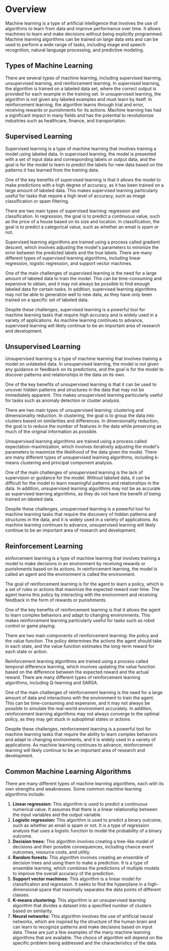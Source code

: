 # Overview
Machine learning is a type of artificial intelligence that involves the use of algorithms to learn from data and improve performance over time. It allows machines to learn and make decisions without being explicitly programmed. Machine learning algorithms can be trained on large data sets and can be used to perform a wide range of tasks, including image and speech recognition, natural language processing, and predictive modeling.


## Types of Machine Learning
There are several types of machine learning, including supervised learning, unsupervised learning, and reinforcement learning. In supervised learning, the algorithm is trained on a labeled data set, where the correct output is provided for each example in the training set. In unsupervised learning, the algorithm is not given any labeled examples and must learn by itself. In reinforcement learning, the algorithm learns through trial and error, receiving rewards or punishments for its actions. Machine learning has had a significant impact in many fields and has the potential to revolutionize industries such as healthcare, finance, and transportation.

## Supervised Learning
Supervised learning is a type of machine learning that involves training a model using labeled data. In supervised learning, the model is presented with a set of input data and corresponding labels or output data, and the goal is for the model to learn to predict the labels for new data based on the patterns it has learned from the training data.

One of the key benefits of supervised learning is that it allows the model to make predictions with a high degree of accuracy, as it has been trained on a large amount of labeled data. This makes supervised learning particularly useful for tasks that require a high level of accuracy, such as image classification or spam filtering.

There are two main types of supervised learning: regression and classification. In regression, the goal is to predict a continuous value, such as the price of a house based on its size and location. In classification, the goal is to predict a categorical value, such as whether an email is spam or not.

Supervised learning algorithms are trained using a process called gradient descent, which involves adjusting the model's parameters to minimize the error between the predicted labels and the true labels. There are many different types of supervised learning algorithms, including linear regression, logistic regression, and support vector machines.

One of the main challenges of supervised learning is the need for a large amount of labeled data to train the model. This can be time-consuming and expensive to obtain, and it may not always be possible to find enough labeled data for certain tasks. In addition, supervised learning algorithms may not be able to generalize well to new data, as they have only been trained on a specific set of labeled data.

Despite these challenges, supervised learning is a powerful tool for machine learning tasks that require high accuracy and is widely used in a variety of applications. As machine learning continues to advance, supervised learning will likely continue to be an important area of research and development.

## Unsupervised Learning
Unsupervised learning is a type of machine learning that involves training a model on unlabeled data. In unsupervised learning, the model is not given any guidance or feedback on its predictions, and the goal is for the model to discover patterns and relationships in the data on its own.

One of the key benefits of unsupervised learning is that it can be used to uncover hidden patterns and structures in the data that may not be immediately apparent. This makes unsupervised learning particularly useful for tasks such as anomaly detection or cluster analysis.

There are two main types of unsupervised learning: clustering and dimensionality reduction. In clustering, the goal is to group the data into clusters based on similarities and differences. In dimensionality reduction, the goal is to reduce the number of features in the data while preserving as much of the original information as possible.

Unsupervised learning algorithms are trained using a process called expectation-maximization, which involves iteratively adjusting the model's parameters to maximize the likelihood of the data given the model. There are many different types of unsupervised learning algorithms, including k-means clustering and principal component analysis.

One of the main challenges of unsupervised learning is the lack of supervision or guidance for the model. Without labeled data, it can be difficult for the model to learn meaningful patterns and relationships in the data. In addition, unsupervised learning algorithms may not be as accurate as supervised learning algorithms, as they do not have the benefit of being trained on labeled data.

Despite these challenges, unsupervised learning is a powerful tool for machine learning tasks that require the discovery of hidden patterns and structures in the data, and it is widely used in a variety of applications. As machine learning continues to advance, unsupervised learning will likely continue to be an important area of research and development.

## Reinforcement Learning
einforcement learning is a type of machine learning that involves training a model to make decisions in an environment by receiving rewards or punishments based on its actions. In reinforcement learning, the model is called an agent and the environment is called the environment.

The goal of reinforcement learning is for the agent to learn a policy, which is a set of rules or actions that maximize the expected reward over time. The agent learns this policy by interacting with the environment and receiving feedback in the form of rewards or punishments.

One of the key benefits of reinforcement learning is that it allows the agent to learn complex behaviors and adapt to changing environments. This makes reinforcement learning particularly useful for tasks such as robot control or game playing.

There are two main components of reinforcement learning: the policy and the value function. The policy determines the actions the agent should take in each state, and the value function estimates the long-term reward for each state or action.

Reinforcement learning algorithms are trained using a process called temporal difference learning, which involves updating the value function based on the difference between the expected reward and the actual reward. There are many different types of reinforcement learning algorithms, including Q-learning and SARSA.

One of the main challenges of reinforcement learning is the need for a large amount of data and interactions with the environment to train the agent. This can be time-consuming and expensive, and it may not always be possible to simulate the real-world environment accurately. In addition, reinforcement learning algorithms may not always converge to the optimal policy, as they may get stuck in suboptimal states or actions.

Despite these challenges, reinforcement learning is a powerful tool for machine learning tasks that require the ability to learn complex behaviors and adapt to changing environments, and it is widely used in a variety of applications. As machine learning continues to advance, reinforcement learning will likely continue to be an important area of research and development.


## Common Machine Learning Algorithms
There are many different types of machine learning algorithms, each with its own strengths and weaknesses. Some common machine learning algorithms include:

1. **Linear regression:** This algorithm is used to predict a continuous numerical value. It assumes that there is a linear relationship between the input variables and the output variable.
2. **Logistic regression:** This algorithm is used to predict a binary outcome, such as whether an email is spam or not. It is a type of regression analysis that uses a logistic function to model the probability of a binary outcome.
3. **Decision trees:** This algorithm involves creating a tree-like model of decisions and their possible consequences, including chance event outcomes, resource costs, and utility.
4. **Random forests:** This algorithm involves creating an ensemble of decision trees and using them to make a prediction. It is a type of ensemble learning, which combines the predictions of multiple models to improve the overall accuracy of the prediction.
5. **Support vector machines:** This algorithm is a linear model for classification and regression. It seeks to find the hyperplane in a high-dimensional space that maximally separates the data points of different classes.
6. **K-means clustering:** This algorithm is an unsupervised learning algorithm that divides a dataset into a specified number of clusters based on similarity.
7. **Neural networks:** This algorithm involves the use of artificial neural networks, which are inspired by the structure of the human brain and can learn to recognize patterns and make decisions based on input data.
These are just a few examples of the many machine learning algorithms that are available. The choice of algorithm will depend on the specific problem being addressed and the characteristics of the data.

